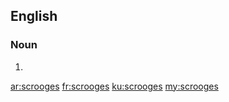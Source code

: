 ==English==

===Noun===
{{head|en|plural}}

# {{plural of|scrooge|lang=en}}

[[ar:scrooges]]
[[fr:scrooges]]
[[ku:scrooges]]
[[my:scrooges]]